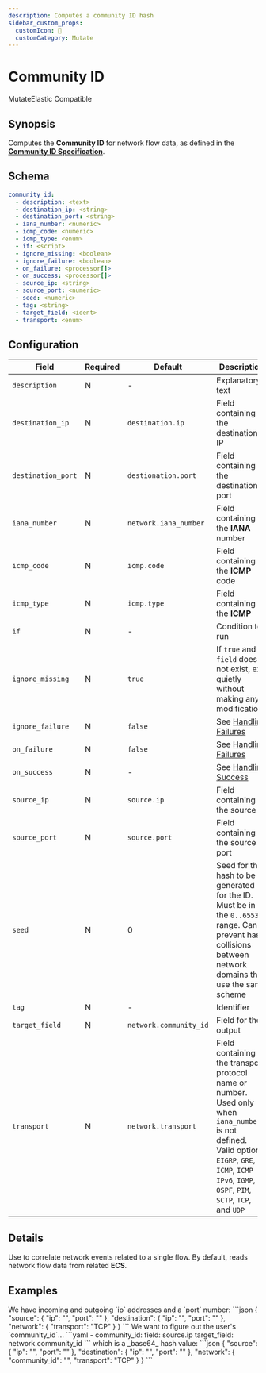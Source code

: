 ```yaml
---
description: Computes a community ID hash
sidebar_custom_props: 
  customIcon: 🔑
  customCategory: Mutate
---
```


# Community ID

<span className="theme-doc-version-badge badge badge--primary">Mutate</span><span className="theme-doc-version-badge badge badge--secondary">Elastic Compatible</span>

## Synopsis

Computes the **Community ID** for network flow data, as defined in the [**Community ID Specification**](https://github.com/corelight/community-id-spec).

## Schema

```yaml
community_id:
  - description: <text>
  - destination_ip: <string>
  - destination_port: <string>
  - iana_number: <numeric>
  - icmp_code: <numeric>
  - icmp_type: <enum>
  - if: <script>
  - ignore_missing: <boolean>
  - ignore_failure: <boolean>
  - on_failure: <processor[]>
  - on_success: <processor[]>
  - source_ip: <string>
  - source_port: <numeric>
  - seed: <numeric>
  - tag: <string>
  - target_field: <ident>
  - transport: <enum>
```

## Configuration

|Field|Required|Default|Description|
|---|---|---|---|
|`description`|N|-|Explanatory text|
|`destination_ip`|N|`destination.ip`|Field containing the destination IP|
|`destination_port`|N|`destionation.port`|Field containing the destination port|
|`iana_number`|N|`network.iana_number`|Field containing the **IANA** number|
|`icmp_code`|N|`icmp.code`|Field containing the **ICMP** code|
|`icmp_type`|N|`icmp.type`|Field containing the **ICMP**
|`if`|N|-|Condition to run|
|`ignore_missing`|N|`true`|If `true` and `field` does not exist, exit quietly without making any modifications|
|`ignore_failure`|N|`false`|See [Handling Failures](../handling-failures.mdx)|
|`on_failure`|N|`false`|See [Handling Failures](../handling-failures.mdx)|
|`on_success`|N|-|See [Handling Success](../handling-success.mdx)|
|`source_ip`|N|`source.ip`|Field containing the source IP|
|`source_port`|N|`source.port`|Field containing the source port|
|`seed`|N|0|Seed for the hash to be generated for the ID. Must be in the `0..65535` range. Can prevent hash collisions between network domains that use the same scheme|
|`tag`|N|-|Identifier|
|`target_field`|N|`network.community_id`|Field for the output|
|`transport`|N|`network.transport`|Field containing the transport protocol name or number. Used only when `iana_number` is not defined. Valid options: `EIGRP`, `GRE`, `ICMP`, `ICMP IPv6`, `IGMP`, `OSPF`, `PIM`, `SCTP`, `TCP`, and `UDP`|

## Details

Use to correlate network events related to a single flow. By default, reads network flow data from related **ECS**.

## Examples

<ExampleGrid>
  <CommentCol>
    We have incoming and outgoing `ip` addresses and a `port` number:
  </CommentCol>
  <CodeCol>
  ```json
  {
    "source": {
      "ip": "<ip-address-1>",
      "port": "<port-number-1>"
    },
    "destination": {
      "ip": "<ip-address-2>",
      "port": "<port-number-2>"
    },
    "network": {
      "transport": "TCP"
    }
  }
  ```
  </CodeCol>

  <CommentCol>
    We want to figure out the user's `community_id`...
  </CommentCol>
  <CodeCol>
    ```yaml
    - community_id:
      field: source.ip
      target_field: network.community_id
    ```
  </CodeCol>

  <CommentCol>
    which is a _base64_ hash value:
  </CommentCol>
  <CodeCol>
  ```json
  {
    "source": {
      "ip": "<ip-address-1>",
      "port": "<port-number-1>"
    },
    "destination": {
      "ip": "<ip-address-2>",
      "port": "<port-number-2>"
    },
    "network": {
      "community_id": "<base64-hash>",
      "transport": "TCP"
    }
  }
  ```
  </CodeCol>
</ExampleGrid>
